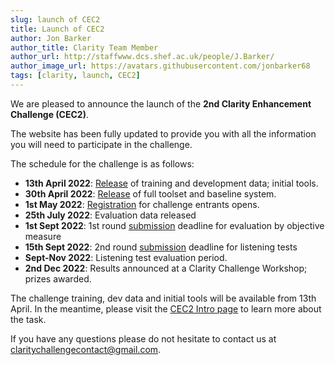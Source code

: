 ```yaml
---
slug: launch of CEC2
title: Launch of CEC2
author: Jon Barker
author_title: Clarity Team Member
author_url: http://staffwww.dcs.shef.ac.uk/people/J.Barker/
author_image_url: https://avatars.githubusercontent.com/jonbarker68
tags: [clarity, launch, CEC2]
---
```


We are pleased to announce the launch of the **2nd Clarity Enhancement Challenge (CEC2)**.

The website has been fully updated to provide you with all the information you will need to participate in the challenge.

The schedule for the challenge is as follows:

- **13th April 2022**: [Release](/docs/cec2/cec2_download) of training and development data; initial tools.
- **30th April 2022**: [Release](/docs/cec2/cec2_download) of full toolset and baseline system.
- **1st May 2022**: [Registration](/docs/cec2/taking_part/cec2_registration) for challenge entrants opens.
- **25th July 2022**: Evaluation data released
- **1st Sept 2022**: 1st round [submission](/docs/cec2/taking_part/cec2_submission) deadline for evaluation by objective measure
- **15th Sept 2022**: 2nd round [submission](/docs/cec2/taking_part/cec2_submission) deadline for listening tests
- **Sept-Nov 2022**: Listening test evaluation period.
- **2nd Dec 2022**:  Results announced at a Clarity Challenge Workshop; prizes awarded.

The challenge training, dev data and initial tools will be available from 13th April. In the meantime, please visit the [CEC2 Intro page](/docs/cec2/cec2_intro) to learn more about the task.

If you have any questions please do not hesitate to contact us at [claritychallengecontact@gmail.com](mailto:claritychallengecontact@gmail.com).
